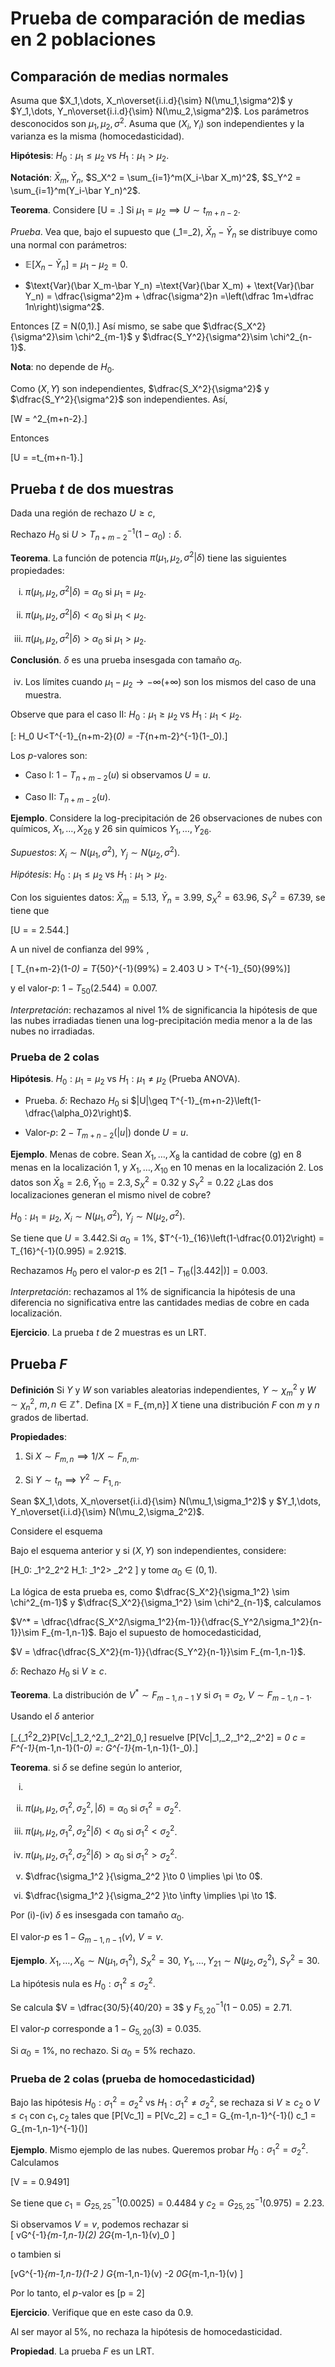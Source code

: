 
# Prueba de comparación de medias en 2 poblaciones

## Comparación de medias normales

Asuma que $X_1,\dots, X_n\overset{i.i.d}{\sim} N(\mu_1,\sigma^2)$ y $Y_1,\dots, Y_n\overset{i.i.d}{\sim} N(\mu_2,\sigma^2)$. Los parámetros desconocidos son $\mu_1,\mu_2,\sigma^2$. Asuma que $(X_i,Y_i)$ son independientes y la varianza es la misma (homocedasticidad).

**Hipótesis**: $H_0: \mu_1\leq\mu_2$ vs  $H_1: \mu_1>\mu_2$.

**Notación**: $\bar X_m,\bar Y_n$, $S_X^2 = \sum_{i=1}^m(X_i-\bar X_m)^2$, $S_Y^2 = \sum_{i=1}^m(Y_i-\bar Y_n)^2$.

**Teorema**. Considere 
\[U = \dfrac{(m+n-2)^{1/2}(\bar X_m-\bar Y_n)}{\left(\dfrac 1m+\dfrac 1n\right)^{1/2}(S_X^2+S_Y^2)^{1/2}}.\]
Si $\mu_1=\mu_2 \implies U\sim t_{m+n-2}.$

*Prueba*. Vea que, bajo el supuesto que \(\mu_1=\mu_2\), $\bar X_n-\bar Y_n$ se distribuye como una normal con parámetros:

* $\mathbb E[X_n-\bar Y_n] = \mu_1-\mu_2 =0$.

* $\text{Var}(\bar X_m-\bar Y_n) =\text{Var}(\bar X_m) + \text{Var}(\bar Y_n) = \dfrac{\sigma^2}m + \dfrac{\sigma^2}n =\left(\dfrac 1m+\dfrac 1n\right)\sigma^2$.

Entonces
\[Z = \dfrac{\bar X_m-\bar Y_n}{\sigma\left(\dfrac 1m+\dfrac 1n\right)^{1/2}}\underset{\mu_1 =\mu_2}{\sim} N(0,1).\]
Así mismo, se sabe que $\dfrac{S_X^2}{\sigma^2}\sim \chi^2_{m-1}$ y  $\dfrac{S_Y^2}{\sigma^2}\sim \chi^2_{n-1}$.

**Nota**: no depende de $H_0$.

Como $(X,Y)$ son independientes, $\dfrac{S_X^2}{\sigma^2}$ y $\dfrac{S_Y^2}{\sigma^2}$ son independientes. Así,

\[W = \dfrac{S_X^2+S_Y^2}{\sigma^2} \sim \chi^2_{m+n-2}.\]

Entonces

\[U = \dfrac{Z}{\sqrt{\dfrac W{m+n-2}}}=\dfrac{\dfrac{\bar X_m-\bar Y_n}{\sigma\left(\dfrac 1m+\dfrac 1n\right)^{1/2}}}{\sqrt{\dfrac 1{m+n-2}\left(\dfrac{S_X^2+S_Y^2}{\sigma^2}\right)}}\sim t_{m+n-1}.\]

## Prueba $t$ de dos muestras

Dada una región de rechazo $U\geq c$,
\begin{align*}
\sup_{\mu_1\leq \mu_2}\mathbb P[U\geq c|\mu_1,\mu_2,\sigma^2]\leq \alpha_0 & \implies \mathbb P[U\geq c|\mu_1=\mu_2,\sigma^2] = 1-T_{n+m-2}(c) \leq \alpha_0 \\
& \implies c = T_{n+m-2}^{-1}(1-\alpha_0)
\end{align*}

Rechazo $H_0$ si $U> T_{n+m-2}^{-1}(1-\alpha_0): \delta$.

**Teorema**. La función de potencia $\pi(\mu_1,\mu_2,\sigma^2|\delta)$ tiene las siguientes propiedades:

i. $\pi(\mu_1,\mu_2,\sigma^2|\delta) = \alpha_0$ si $\mu_1 = \mu_2$.

ii. $\pi(\mu_1,\mu_2,\sigma^2|\delta) < \alpha_0$ si $\mu_1 < \mu_2$.

iii. $\pi(\mu_1,\mu_2,\sigma^2|\delta) > \alpha_0$ si $\mu_1 > \mu_2$.

**Conclusión**. $\delta$ es una prueba insesgada con tamaño $\alpha_0$.

iv. Los límites cuando $\mu_1-\mu_2\to -\infty (+\infty)$ son los mismos del caso de una muestra.

Observe que para el caso II: $H_0: \mu_1\geq\mu_2$ vs  $H_1: \mu_1<\mu_2$.

\[\delta: \text{Rechazo } H_0 \text{ si } U<T^{-1}_{n+m-2}(\alpha_0) = -T_{n+m-2}^{-1}(1-\alpha_0).\]

Los *p*-valores son:

* Caso I: $1-T_{n+m-2}(u)$ si observamos $U = u$.

* Caso II: $T_{n+m-2}(u)$.


**Ejemplo**. Considere la log-precipitación de 26 observaciones de nubes con químicos, $X_1,\dots,X_{26}$ y 26 sin químicos $Y_1,\dots,Y_{26}$.

*Supuestos*: $X_i\sim N(\mu_1,\sigma^2)$, $Y_j\sim N(\mu_2,\sigma^2)$.

*Hipótesis*:  $H_0: \mu_1\leq\mu_2$ vs  $H_1: \mu_1>\mu_2$.

Con los siguientes datos: $\bar X_m = 5.13$, $\bar Y_n = 3.99$, $S_X^2 = 63.96$, $S_Y^2=67.39$, se tiene que

\[U = \dfrac{50^{1/2}(5.13-3.99)}{\left(\dfrac{1}{26}+\dfrac{1}{26}\right)^{1/2}(63.96+67.39)^{1/2}} = 2.544.\]

A un nivel de confianza del 99% ,

\[ T_{n+m-2}(1-\alpha_0) = T_{50}^{-1}(99\%) = 2.403 \implies U > T^{-1}_{50}(99\%)\]

y el valor-*p*: $1-T_{50}(2.544) = 0.007$.

*Interpretación*: rechazamos al nivel 1% de significancia la hipótesis de que las nubes irradiadas tienen una log-precipitación media menor a la de las nubes no irradiadas.

### Prueba de 2 colas

**Hipótesis**. $H_0: \mu_1=\mu_2$ vs  $H_1: \mu_1\ne\mu_2$ (Prueba ANOVA).

* Prueba. $\delta:$ Rechazo $H_0$ si $|U|\geq T^{-1}_{m+n-2}\left(1-\dfrac{\alpha_0}2\right)$.

* Valor-*p*: $2-T_{m+n-2}(|u|)$ donde $U=u$.

**Ejemplo**. Menas de cobre. Sean $X_1,\dots,X_8$ la cantidad de cobre (g) en 8 menas en la localización 1, y $X_1,\dots,X_{10}$ en 10 menas en la localización 2. Los datos son $\bar X_8 = 2.6,\bar Y_{10} = 2.3, S_X^2 = 0.32$ y $S_Y^2=0.22$ ¿Las dos localizaciones generan el mismo nivel de cobre?

$H_0: \mu_1=\mu_2$, $X_i\sim N(\mu_1,\sigma^2)$, $Y_j\sim N(\mu_2,\sigma^2)$. 

Se tiene que $U = 3.442$.Si $\alpha_0 = 1\%$, $T^{-1}_{16}\left(1-\dfrac{0.01}2\right) = T_{16}^{-1}(0.995) = 2.921$.

Rechazamos $H_0$ pero el valor-*p* es $2[1-T_{16}(|3.442|)] = 0.003$.

*Interpretación*: rechazamos al 1% de significancia la hipótesis de una diferencia no significativa entre las cantidades medias de cobre en cada localización.

**Ejercicio**. La prueba $t$ de 2 muestras es un LRT.

## Prueba $F$
**Definición** Si $Y$ y $W$ son variables aleatorias independientes, $Y\sim \chi^2_m$ y $W\sim \chi ^2_n$, $m,n\in \mathbb Z^+$. Defina
\[X = \dfrac{Y/m}{W/n}\sim F_{m,n}\]
$X$ tiene una distribución $F$ con $m$ y $n$ grados de libertad.

**Propiedades**:

1. Si $X\sim F_{m,n} \implies 1/X\sim F_{n,m}$.

2. Si $Y\sim t_n \implies Y^2\sim F_{1,n}$.

Sean  $X_1,\dots, X_n\overset{i.i.d}{\sim} N(\mu_1,\sigma_1^2)$ y $Y_1,\dots, Y_n\overset{i.i.d}{\sim} N(\mu_2,\sigma_2^2)$.

Considere el esquema
\begin{align*}
U\sim t_{n-1}\text{  }& \quad \quad U^2\sim F_{1,n-1}\\
H_0: \mu=\mu_0\text{  } & \Leftrightarrow \text{  }  H_0: \mu=\mu_0 \\
|U|\geq |c|\text{  } & \quad \quad  U^2\geq c^* 
\end{align*}

Bajo el esquema anterior y si $(X,Y)$ son independientes, considere:

\[H_0: \sigma_1^2\leq \sigma_2^2 \text { vs } H_1: \sigma_1^2> \sigma_2^2 \]
y tome $\alpha_0 \in (0,1)$.

La lógica de esta prueba es, como $\dfrac{S_X^2}{\sigma_1^2} \sim \chi^2_{m-1}$ y $\dfrac{S_X^2}{\sigma_1^2} \sim \chi^2_{n-1}$, calculamos

$V^* = \dfrac{\dfrac{S_X^2/\sigma_1^2}{m-1}}{\dfrac{S_Y^2/\sigma_1^2}{n-1}}\sim F_{m-1,n-1}$.
Bajo el supuesto de homocedasticidad,

$V = \dfrac{\dfrac{S_X^2}{m-1}}{\dfrac{S_Y^2}{n-1}}\sim F_{m-1,n-1}$.

$\delta:$ Rechazo $H_0$ si $V\geq c$.

**Teorema**. La distribución de $V^*\sim F_{m-1,n-1}$ y si $\sigma_1=\sigma_2$, $V \sim F_{m-1,n-1}$.

Usando el $\delta$ anterior

\[\sup_{\sigma_1^2\leq\sigma^2_2}\mathbb P[V\geq c|\mu_1\mu_2,\sigma^2_1,\sigma_2^2]\leq \alpha_0,\]
resuelve
\[\mathbb P[V\geq c|\mu_1,\mu_2,\sigma_1^2,\sigma_2^2] = \alpha_0 \implies c = F^{-1}_{m-1,n-1}(1-\alpha_0) =: G^{-1}_{m-1,n-1}(1-\alpha_0).\]

**Teorema**. si $\delta$ se define según lo anterior, 

i. \begin{align*}
\pi(\mu_1,\mu_2,\sigma_1^2,\sigma_2^2|\delta) & = \mathbb P[V\geq G^{-1}_{m-1,n-1}(1-\alpha_0)]\\
& = \mathbb P\bigg[V^* \geq \dfrac{\sigma_2^2}{\sigma_1^2}c\bigg]\\
& = 1-G_{m-1,n-1}\left(\dfrac{\sigma_2^2}{\sigma_1^2}c\right)
\end{align*}

ii. $\pi(\mu_1,\mu_2,\sigma_1^2,\sigma_2^2,|\delta) = \alpha_0$ si $\sigma_1^2 = \sigma_2^2$.

iii. $\pi(\mu_1,\mu_2,\sigma_1^2,\sigma_2^2|\delta) < \alpha_0$ si $\sigma_1^2 < \sigma_2^2$.

iv. $\pi(\mu_1,\mu_2,\sigma_1^2,\sigma_2^2|\delta) > \alpha_0$ si $\sigma_1^2 > \sigma_2^2$.

v. $\dfrac{\sigma_1^2 }{\sigma_2^2 }\to 0 \implies \pi \to 0$.

vi. $\dfrac{\sigma_1^2 }{\sigma_2^2 }\to \infty \implies \pi \to 1$.

Por (i)-(iv) $\delta$ es insesgada con tamaño $\alpha_0$.

El valor-*p* es $1-G_{m-1,n-1}(v)$, $V=v$.

**Ejemplo**. $X_1,\dots,X_{6}\sim N(\mu_1,\sigma_1^2)$, $S_X ^2 =30$, $Y_1,\dots,Y_{21}\sim N(\mu_2,\sigma_2^2)$, $S_Y^2=30$.

La hipótesis nula es $H_0: \sigma_1^2\leq \sigma_2^2$.

Se calcula $V = \dfrac{30/5}{40/20} = 3$ y $F^{-1}_{5,20}(1-0.05) = 2.71.$

El valor-*p* corresponde a $1-G_{5,20}(3) = 0.035.$

Si $\alpha_0 = 1\%$, no rechazo. Si $\alpha_0 = 5\%$ rechazo. 

### Prueba de 2 colas (prueba de homocedasticidad)

Bajo las hipótesis $H_0: \sigma^2_1=\sigma^2_2$ vs  $H_1: \sigma^2_1\ne\sigma^2_2$, se rechaza si $V\geq c_2$ o $V\leq c_1$ con $c_1,c_2$ tales que 
\[\mathbb P[V\leq c_1] = \dfrac{\alpha_0}{2} \text{ y } \mathbb P[V\geq c_2] = \dfrac{\alpha_0}{2} \implies c_1 = G_{m-1,n-1}^{-1}\left(\dfrac{\alpha_0}{2}\right) c_1 = G_{m-1,n-1}^{-1}\left(\dfrac{\alpha_0}{2}\right)\]

**Ejemplo**. Mismo ejemplo de las nubes. Queremos probar $H_0:\sigma_1^2 = \sigma_2^2$. Calculamos

\[V = \dfrac{\dfrac{63.96}{25}}{\dfrac{67.39}{25}} = 0.9491\]

Se tiene que $c_1 = G^{-1}_{25,25}(0.0025) = 0.4484$ y $c_2 = G^{-1}_{25,25}(0.975) = 2.23$.


Si observamos $V=v$, podemos rechazar si  
\[
v\leq G^{-1}_{m-1,n-1}\left(\dfrac{\alpha_0}2\right) \implies 2G_{m-1,n-1}(v)\leq \alpha_0
\]

o tambien si

\[v\geq G^{-1}_{m-1,n-1}\left(1-\dfrac{\alpha_0}2 \right) \implies G_{m-1,n-1}(v) \geq 1-\dfrac{\alpha_0}2 \implies \alpha_0\geq 2\bar G_{m-1,n-1}(v) \]

Por lo tanto, el *p*-valor es
\[\text{valor-}p = 2\min[1-G_{m-1,n-1}(v), G_{m-1,n-1}(v)]\]

**Ejercicio**. Verifique que en este caso da 0.9. 

Al ser mayor al 5%, no rechaza la hipótesis de homocedasticidad.

**Propiedad**. La prueba $F$ es un LRT.


